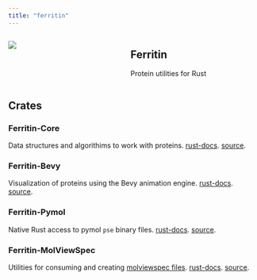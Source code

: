 ```yaml
---
title: "ferritin"
---
```




:::: {.columns}

::: {.column width="20%"}
![](ferritin.png)
:::

::: {.column width="75%" style="padding-left: 20px;"}
## Ferritin

Protein utilities for Rust
:::

::::



## Crates

### Ferritin-Core

Data structures and algorithims to work with proteins. [rust-docs](https://zachcp.github.io/ferritin/doc/ferritin_core/). [source](https://github.com/zachcp/ferritin/tree/main/ferritin-core).

### Ferritin-Bevy

Visualization of proteins using the Bevy animation engine. [rust-docs](https://zachcp.github.io/ferritin/doc/ferritin_bevy/index.html). [source](https://github.com/zachcp/ferritin/tree/main/ferritin-bevy).

### Ferritin-Pymol

Native Rust access to pymol `pse` binary files.  [rust-docs](https://zachcp.github.io/ferritin/doc/ferritin_pymol/index.html). [source](https://github.com/zachcp/ferritin/tree/main/ferritin-pymol).

### Ferritin-MolViewSpec

Utilities for consuming and creating [molviewspec files](https://molstar.org/mol-view-spec/).  [rust-docs](https://zachcp.github.io/ferritin/doc/ferritin_molviewspec/index.html). [source](https://github.com/zachcp/ferritin/tree/main/ferritin-molviewspec).
